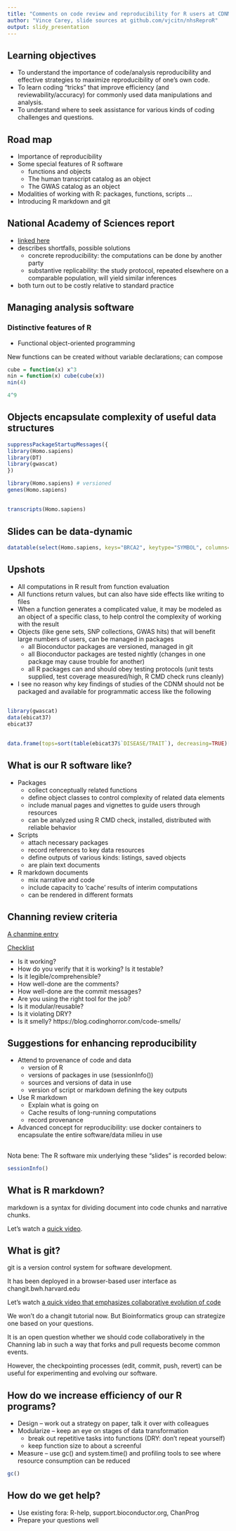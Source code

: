 ```yaml
---
title: "Comments on code review and reproducibility for R users at CDNM"
author: "Vince Carey, slide sources at github.com/vjcitn/nhsReproR"
output: slidy_presentation
---
```



## Learning objectives

- To understand the importance of code/analysis reproducibility and effective strategies to maximize reproducibility of one's own code.
- To learn coding "tricks" that improve efficiency (and reviewability/accuracy) for commonly used data manipulations and analysis. 
- To understand where to seek assistance for various kinds of coding challenges and questions.

## Road map

- Importance of reproducibility
- Some special features of R software
    - functions and objects
    - The human transcript catalog as an object
    - The GWAS catalog as an object
- Modalities of working with R: packages, functions, scripts ...
- Introducing R markdown and git

## National Academy of Sciences report

- [linked here](https://errorstatistics.files.wordpress.com/2016/02/conceptualizing-measuring-and-studying-reproducibility.pdf)
- describes shortfalls, possible solutions
    - concrete reproducibility: the computations can be done by another party
    - substantive replicability: the study protocol, repeated elsewhere on a comparable population, will yield similar inferences
- both turn out to be costly relative to standard practice

## Managing analysis software

### Distinctive features of R

- Functional object-oriented programming

New functions can be created without variable declarations; can compose


```r
cube = function(x) x^3
nin = function(x) cube(cube(x))
nin(4)
```

```r
4^9
```



## Objects encapsulate complexity of useful data structures


```r
suppressPackageStartupMessages({
library(Homo.sapiens)
library(DT)
library(gwascat)
})
```
```r
library(Homo.sapiens) # versioned
genes(Homo.sapiens)
```
##

```r
transcripts(Homo.sapiens)
```

## Slides can be data-dynamic

```r
datatable(select(Homo.sapiens, keys="BRCA2", keytype="SYMBOL", columns="GO"))
```


## Upshots

- All computations in R result from function evaluation
- All functions return values, but can also have side effects like writing to files
- When a function generates a complicated value, it may be modeled as an object of a specific class, to help control the complexity of working with the result
- Objects (like gene sets, SNP collections, GWAS hits) that will benefit large numbers of users, can be managed in packages
    - all Bioconductor packages are versioned, managed in git
    - all Bioconductor packages are tested nightly (changes in one package may cause trouble for another)
    - all R packages can and should obey testing protocols (unit tests supplied, test coverage measured/high, R CMD check runs cleanly)
- I see no reason why key findings of studies of the CDNM should not be packaged and available for programmatic access like the following

##

```r
library(gwascat)
data(ebicat37)
ebicat37
```

##

```r
data.frame(tops=sort(table(ebicat37$`DISEASE/TRAIT`), decreasing=TRUE)[1:10])
```


## What is our R software like?

- Packages 
    - collect conceptually related functions
    - define object classes to control complexity of related data elements
    - include manual pages and vignettes to guide users through resources
    - can be analyzed using R CMD check, installed, distributed with reliable behavior
- Scripts
    - attach necessary packages
    - record references to key data resources
    - define outputs of various kinds: listings, saved objects
    - are plain text documents
- R markdown documents
    - mix narrative and code
    - include capacity to 'cache' results of interim computations
    - can be rendered in different formats

## Channing review criteria

[A chanmine entry](https://chanmine.bwh.harvard.edu/projects/code-review/wiki)

[Checklist](https://blog.fogcreek.com/increase-defect-detection-with-our-code-review-checklist-example/)

- Is it working?
- How do you verify that it is working? Is it testable?
- Is it legible/comprehensible?
- How well-done are the comments?
- How well-done are the commit messages?
- Are you using the right tool for the job?
- Is it modular/reusable?
- Is it violating DRY?
- Is it smelly?  https://blog.codinghorror.com/code-smells/
    
## Suggestions for enhancing reproducibility

- Attend to provenance of code and data
    - version of R
    - versions of packages in use (sessionInfo())
    - sources and versions of data in use
    - version of script or markdown defining the key outputs
- Use R markdown
    - Explain what is going on
    - Cache results of long-running computations
    - record provenance
- Advanced concept for reproducibility: use docker containers to encapsulate the entire software/data milieu in use

##

Nota bene: The R software mix underlying these "slides" is recorded below:


```r
sessionInfo()
```


## What is R markdown?

markdown is a syntax for dividing document into code chunks and
narrative chunks.

Let's watch a [quick video](http://rmarkdown.rstudio.com/lesson-1.html).

## What is git?

git is a version control system for software development.

It has been deployed in a browser-based user interface as changit.bwh.harvard.edu

Let's watch [a quick video that emphasizes collaborative evolution of code](https://www.youtube.com/watch?v=w3jLJU7DT5E)

We won't do a changit tutorial now.  But Bioinformatics group
can strategize one based on your questions.

It is an open question whether we should code collaboratively in
the Channing lab in such a way that forks and pull requests become
common events.

However, the checkpointing processes (edit, commit, push, revert)
can be useful for experimenting and evolving our software.

## How do we increase efficiency of our R programs?

- Design -- work out a strategy on paper, talk it over with colleagues
- Modularize -- keep an eye on stages of data transformation
    - break out repetitive tasks into functions (DRY: don't repeat yourself)
    - keep function size to about a screenful
- Measure -- use gc() and system.time() and profiling tools to see where resource consumption can be reduced


```r
gc()
```


## How do we get help?

- Use existing fora: R-help, support.bioconductor.org, ChanProg
- Prepare your questions well



